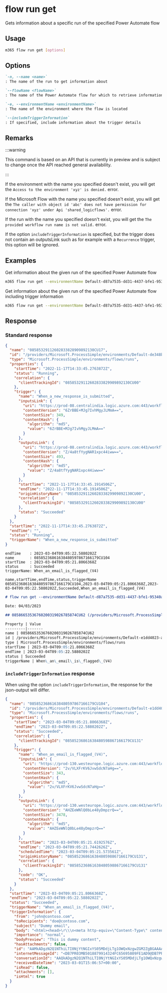 
# flow run get

Gets information about a specific run of the specified Power Automate flow

## Usage

```sh
m365 flow run get [options]
```

## Options

```md definition-list
`-n, --name <name>`
: The name of the run to get information about

`--flowName <flowName>`
: The name of the Power Automate flow for which to retrieve information

`-e, --environmentName <environmentName>`
: The name of the environment where the flow is located

`--includeTriggerInformation`
: If specified, include information about the trigger details
```

<Global />

## Remarks

:::warning

This command is based on an API that is currently in preview and is subject to change once the API reached general availability.

:::

If the environment with the name you specified doesn't exist, you will get the `Access to the environment 'xyz' is denied.` error.

If the Microsoft Flow with the name you specified doesn't exist, you will get the `The caller with object id 'abc' does not have permission for connection 'xyz' under Api 'shared_logicflows'.` error.

If the run with the name you specified doesn't exist, you will get the `The provided workflow run name is not valid.` error.

If the option `includeTriggerInformation` is specified, but the trigger does not contain an outputsLink such as for example with a `Recurrence` trigger, this option will be ignored.

## Examples

Get information about the given run of the specified Power Automate flow

```sh
m365 flow run get --environmentName Default-d87a7535-dd31-4437-bfe1-95340acd55c5 --flowName 5923cb07-ce1a-4a5c-ab81-257ce820109a --name 08586653536760200319026785874CU62
```

Get information about the given run of the specified Power Automate flow including trigger information

```sh
m365 flow run get --environmentName Default-d87a7535-dd31-4437-bfe1-95340acd55c5 --flowName 5923cb07-ce1a-4a5c-ab81-257ce820109a --name 08586653536760200319026785874CU62 --includeTriggerInformation
```

## Response

### Standard response

<Tabs>
  <TabItem value="JSON">

  ```json
  {
    "name": "08585329112602833828909892130CU17",
    "id": "/providers/Microsoft.ProcessSimple/environments/Default-de348bc7-1aeb-4406-8cb3-97db021cadb4/flows/170fb67e-a514-4d84-8727-582022bd13a9/runs/08585329112602833828909892130CU17",
    "type": "Microsoft.ProcessSimple/environments/flows/runs",
    "properties": {
      "startTime": "2022-11-17T14:33:45.2763872Z",
      "status": "Running",
      "correlation": {
        "clientTrackingId": "08585329112602833829909892130CU00"
      },
      "trigger": {
        "name": "When_a_new_response_is_submitted",
        "inputsLink": {
          "uri": "https://prod-08.centralindia.logic.azure.com:443/workflows/f7bf8f6b5c494e63bfc21b54087a596e/runs/08585329112602833828909892130CU17/contents/TriggerInputs?api-version=2016-06-01&se=2022-11-17T18%3A00%3A00.0000000Z&sp=%2Fruns%2F08585329112602833828909892130CU17%2Fcontents%2FTriggerInputs%2Fread&sv=1.0&sig=",
          "contentVersion": "6ZrBBE+MJg7IvhMgyJLMmA==",
          "contentSize": 349,
          "contentHash": {
            "algorithm": "md5",
            "value": "6ZrBBE+MJg7IvhMgyJLMmA=="
          }
        },
        "outputsLink": {
          "uri": "https://prod-08.centralindia.logic.azure.com:443/workflows/f7bf8f6b5c494e63bfc21b54087a596e/runs/08585329112602833828909892130CU17/contents/TriggerOutputs?api-version=2016-06-01&se=2022-11-17T18%3A00%3A00.0000000Z&sp=%2Fruns%2F08585329112602833828909892130CU17%2Fcontents%2FTriggerOutputs%2Fread&sv=1.0&sig=",
          "contentVersion": "Z/4a8tfYygNAR1xpc44iww==",
          "contentSize": 493,
          "contentHash": {
            "algorithm": "md5",
            "value": "Z/4a8tfYygNAR1xpc44iww=="
          }
        },
        "startTime": "2022-11-17T14:33:45.1914506Z",
        "endTime": "2022-11-17T14:33:45.1914506Z",
        "originHistoryName": "08585329112602833829909892130CU00",
        "correlation": {
          "clientTrackingId": "08585329112602833829909892130CU00"
        },
        "status": "Succeeded"
      }
    },
    "startTime": "2022-11-17T14:33:45.2763872Z",
    "endTime": "",
    "status": "Running",
    "triggerName": "When_a_new_response_is_submitted"
  }
  ```

  </TabItem>
  <TabItem value="Text">

  ```text
  endTime    : 2023-03-04T09:05:22.5880202Z
  name       : 08585236861638480597867166179CU104
  startTime  : 2023-03-04T09:05:21.8066368Z
  status     : Succeeded
  triggerName: When_an_email_is_flagged_(V4)
  ```

  </TabItem>
  <TabItem value="CSV">

  ```csv
  name,startTime,endTime,status,triggerName
  08585236861638480597867166179CU104,2023-03-04T09:05:21.8066368Z,2023-03-04T09:05:22.5880202Z,Succeeded,When_an_email_is_flagged_(V4)
  ```

  </TabItem>
  <TabItem value="Markdown">

  ```md
  # flow run get --environmentName Default-d87a7535-dd31-4437-bfe1-95340acd55c5 --flowName 5923cb07-ce1a-4a5c-ab81-257ce820109a --name 08586653536760200319026785874CU62

  Date: 04/03/2023

  ## 08586653536760200319026785874CU62 (/providers/Microsoft.ProcessSimple/environments/Default-d87a7535-dd31-4437-bfe1-95340acd55c5/flows/5923cb07-ce1a-4a5c-ab81-257ce820109a/runs/08586653536760200319026785874CU62)

  Property | Value
  ---------|-------
  name | 08586653536760200319026785874CU62
  id | /providers/Microsoft.ProcessSimple/environments/Default-e1dd4023-a656-480a-8a0e-c1b1eec51e1d/flows/c3c707b5-fefd-4f7a-a96c-b8e0d5ca3cc1/runs/08585208964855963748594654409CU47
  type | Microsoft.ProcessSimple/environments/flows/runs
  startTime | 2023-03-04T09:05:21.8066368Z
  endTime | 2023-03-04T09:05:22.5880202Z
  status | Succeeded
  triggerName | When\_an\_email\_is\_flagged\_(V4)
  ```

  </TabItem>
</Tabs>

### `includeTriggerInformation` response

When using the option `includeTriggerInformation`, the response for the json-output will differ.

<Tabs>
  <TabItem value="JSON">

  ```json
  {
    "name": "08585236861638480597867166179CU104",
    "id": "/providers/Microsoft.ProcessSimple/environments/Default-e1dd4023-a656-480a-8a0e-c1b1eec51e1d/flows/24335774-daf6-4183-acb7-f5155c2cd2fe/runs/08585236861638480597867166179CU104",
    "type": "Microsoft.ProcessSimple/environments/flows/runs",
    "properties": {
      "startTime": "2023-03-04T09:05:21.8066368Z",
      "endTime": "2023-03-04T09:05:22.5880202Z",
      "status": "Succeeded",
      "correlation": {
        "clientTrackingId": "08585236861638480598867166179CU131"
      },
      "trigger": {
        "name": "When_an_email_is_flagged_(V4)",
        "inputsLink": {
          "uri": "https://prod-130.westeurope.logic.azure.com:443/workflows/3ebadb794f6641e0b7f4fda131cdfb0b/runs/08585236861638480597867166179CU104/contents/TriggerInputs?api-version=2016-06-01&se=2023-03-04T14%3A00%3A00.0000000Z&sp=%2Fruns%2F08585236861638480597867166179CU104%2Fcontents%2FTriggerInputs%2Fread&sv=1.0&sig=",
          "contentVersion": "2v/VLXFrKV6JvwSdcN7aHg==",
          "contentSize": 343,
          "contentHash": {
            "algorithm": "md5",
            "value": "2v/VLXFrKV6JvwSdcN7aHg=="
          }
        },
        "outputsLink": {
          "uri": "https://prod-130.westeurope.logic.azure.com:443/workflows/3ebadb794f6641e0b7f4fda131cdfb0b/runs/08585236861638480597867166179CU104/contents/TriggerOutputs?api-version=2016-06-01&se=2023-03-04T14%3A00%3A00.0000000Z&sp=%2Fruns%2F08585236861638480597867166179CU104%2Fcontents%2FTriggerOutputs%2Fread&sv=1.0&sig=",
          "contentVersion": "AHZEeWNlQ0bLe48yDmpzrQ==",
          "contentSize": 3478,
          "contentHash": {
            "algorithm": "md5",
            "value": "AHZEeWNlQ0bLe48yDmpzrQ=="
          }
        },
        "startTime": "2023-03-04T09:05:21.6192576Z",
        "endTime": "2023-03-04T09:05:21.7442626Z",
        "scheduledTime": "2023-03-04T09:05:21.573561Z",
        "originHistoryName": "08585236861638480598867166179CU131",
        "correlation": {
          "clientTrackingId": "08585236861638480598867166179CU131"
        },
        "code": "OK",
        "status": "Succeeded"
      }
    },
    "startTime": "2023-03-04T09:05:21.8066368Z",
    "endTime": "2023-03-04T09:05:22.5880202Z",
    "status": "Succeeded",
    "triggerName": "When_an_email_is_flagged_(V4)",
    "triggerInformation": {
      "from": "john@contoso.com",
      "toRecipients": "doe@contoso.com",
      "subject": "Dummy email",
      "body": "<html><head>\r\\\n<meta http-equiv=\"Content-Type\" content=\"text/html; charset=utf-8\"></head><body><p>This is dummy content</p></body></html>",
      "importance": "normal",
      "bodyPreview": "This is dummy content",
      "hasAttachments": false,
      "id": "AAMkADgzN2Q1NThiLTI0NjYtNGIxYS05MDdjLTg1OWQxNzgwZGM2ZgBGAAAAAAC6jQfUzacTSIHqMw2yacnUBwBiOC8xvYmdT6G2E_hLMK5kAAAAAAEMAABiOC8xvYmdT6G2E_hLMK5kAALUqy81AAA=",
      "internetMessageId": "<DB7PR03MB5018879914324FC65695809FE1AD9@DB7PR03MB5018.eurprd03.prod.outlook.com>",
      "conversationId": "AAQkADgzN2Q1NThiLTI0NjYtNGIxYS05MDdjLTg1OWQxNzgwZGM2ZgAQAMqP9zsK8a1CnIYEgHclLTk=",
      "receivedDateTime": "2023-03-01T15:06:57+00:00",
      "isRead": false,
      "attachments": [],
      "isHtml": true
    }
  }
  ```

  </TabItem>
</Tabs>

